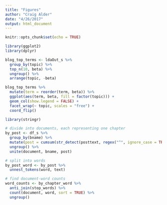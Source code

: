 ```yaml
---
title: "Figures"
author: "Craig Alder"
date: "4/26/2017"
output: html_document
---
```


```r
knitr::opts_chunk$set(echo = TRUE)
```

```r
library(ggplot2)
library(dplyr)

blog_top_terms <- ldaOut_s %>%
  group_by(topic) %>%
  top_n(10, beta) %>%
  ungroup() %>%
  arrange(topic, -beta)

blog_top_terms %>%
  mutate(term = reorder(term, beta)) %>%
  ggplot(aes(term, beta, fill = factor(topic))) +
  geom_col(show.legend = FALSE) +
  facet_wrap(~ topic, scales = "free") +
  coord_flip()

```

```r
library(stringr)

# divide into documents, each representing one chapter
by_post <- df_s %>%
  group_by(bname) %>%
  mutate(post = cumsum(str_detect(posttext, regex("^", ignore_case = TRUE)))) %>%
  ungroup() %>%
  unite(document, bname, post)

# split into words
by_post_word <- by_post %>%
  unnest_tokens(word, text)

# find document-word counts
word_counts <- by_chapter_word %>%
  anti_join(stop_words) %>%
  count(document, word, sort = TRUE) %>%
  ungroup()
```
